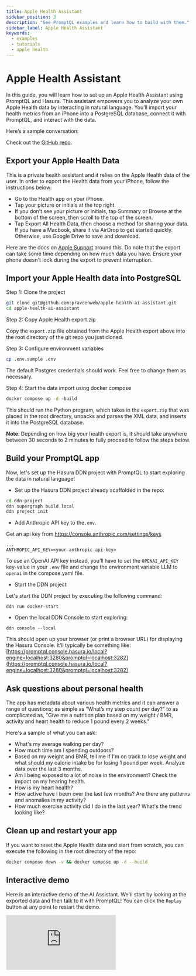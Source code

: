 ```yaml
---
title: Apple Health Assistant
sidebar_position: 3
description: "See PromptQL examples and learn how to build with them."
sidebar_label: Apple Health Assistant
keywords:
  - examples
  - tutorials
  - apple health
---
```



# Apple Health Assistant

In this guide, you will learn how to set up an Apple Health Assistant using PromptQL and Hasura. This assistant empowers
you to analyze your own Apple Health data by interacting in natural language. You’ll import your health metrics from an
iPhone into a PostgreSQL database, connect it with PromptQL, and interact with the data.

Here’s a sample conversation:

<Thumbnail src="/img/get-started/fitness-activity.jpeg" alt="Apple Health Fitness Activity" />

Check out the [GitHub repo](https://github.com/praveenweb/apple-health-ai-assistant).

<Prereqs />

## Export your Apple Health Data

This is a private health assistant and it relies on the Apple Health data of the user. In order to export the Health
data from your iPhone, follow the instructions below:

- Go to the Health app on your iPhone.
- Tap your picture or initials at the top right.
- If you don’t see your picture or initials, tap Summary or Browse at the bottom of the screen, then scroll to the top
  of the screen.
- Tap Export All Health Data, then choose a method for sharing your data. If you have a Macbook, share it via AirDrop to
  get started quickly. Otherwise, use Google Drive to save and download.

Here are the docs on
[Apple Support](https://support.apple.com/guide/iphone/share-your-health-data-iph5ede58c3d/ios#iphe962dcbd2) around
this. Do note that the export can take some time depending on how much data you have. Ensure your phone doesn't lock
during the export to prevent interruption.

## Import your Apple Health data into PostgreSQL

Step 1: Clone the project

```bash copy
git clone git@github.com:praveenweb/apple-health-ai-assistant.git
cd apple-health-ai-assistant
```

Step 2: Copy Apple Health export.zip

Copy the `export.zip` file obtained from the Apple Health export above into the root directory of the git repo you just
cloned.

Step 3: Configure environment variables

```bash copy
cp .env.sample .env
```

The default Postgres credentials should work. Feel free to change them as necessary.

Step 4: Start the data import using docker compose

```bash copy
docker compose up -d –build
```

This should run the Python program, which takes in the `export.zip` that was placed in the root directory, unpacks and
parses the XML data, and inserts it into the PostgreSQL database.

**Note**: Depending on how big your health export is, it should take anywhere between 30 seconds to 2 minutes to fully
proceed to follow the steps below.

## Build your PromptQL app

Now, let's set up the Hasura DDN project with PromptQL to start exploring the data in natural language!

- Set up the Hasura DDN project already scaffolded in the repo:

```bash copy
cd ddn-project
ddn supergraph build local
ddn project init
```

- Add Anthropic API key to the`.env`.

Get an api key from https://console.anthropic.com/settings/keys

```.env file
...
ANTHROPIC_API_KEY=<your-anthropic-api-key>
```

To use an OpenAI API key instead, you’ll have to set the `OPENAI_API_KEY` key-value in your `.env` file and change the
environment variable LLM to `openai` in the compose.yaml file.

- Start the DDN project

Let's start the DDN project by executing the following command:

```ddn
ddn run docker-start
```

- Open the local DDN Console to start exploring:

```ddn
ddn console --local
```

This should open up your browser (or print a browser URL) for displaying the Hasura Console. It’ll typically be
something like:
[https://promptql.console.hasura.io/local?engine=localhost:3280&promptql=localhost:3282](https://promptql.console.hasura.io/local?engine=localhost:3280&promptql=localhost:3282)

## Ask questions about personal health

The app has metadata about various health metrics and it can answer a range of questions; as simple as "What’s my step
count per day?" to as complicated as, "Give me a nutrition plan based on my weight / BMR, activity and heart health to
reduce 1 pound every 2 weeks."

Here's a sample of what you can ask:

- What's my average walking per day?
- How much time am I spending outdoors?
- Based on my weight and BMR, tell me if I'm on track to lose weight and what should my calorie intake be for losing 1
  pound per week. Analyze data over the last 3 months.
- Am I being exposed to a lot of noise in the environment? Check the impact on my hearing health.
- How is my heart health?
- How active have I been over the last few months? Are there any patterns and anomalies in my activity?
- How much exercise activity did I do in the last year? What's the trend looking like?

## Clean up and restart your app

If you want to reset the Apple Health data and start from scratch, you can execute the following in the root directory
of the repo:

```bash copy
docker compose down -v && docker compose up -d --build
```

## Interactive demo

Here is an interactive demo of the AI Assistant. We'll start by looking at the exported data and then talk to it with
PromptQL! You can click the `Replay` button at any point to restart the demo.

<div style={{ position: "relative", paddingBottom: "calc(49.14021164021164% + 41px)", height: 0, width: "100%" }}>
  <iframe
    src="https://demo.arcade.software/nsce2VetitXx7SAwQ3BB?embed&embed_mobile=tab&embed_desktop=inline&show_copy_link=true"
    title="PromptQL: Apple Health AI Assistant"
    frameBorder="0"
    loading="lazy"
    allowFullScreen
    allow="clipboard-write"
    style={{ position: "absolute", top: 0, left: 0, width: "100%", height: "100%", colorScheme: "light" }}
  />
</div>
